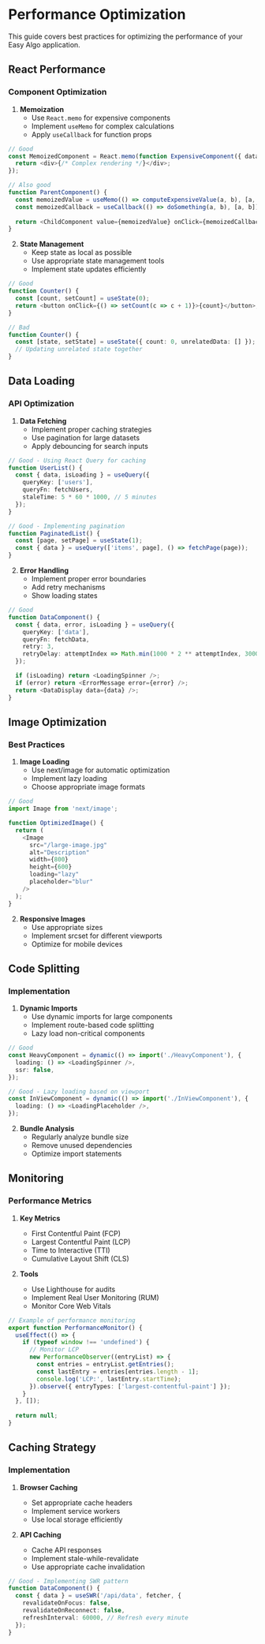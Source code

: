 # Performance Optimization

This guide covers best practices for optimizing the performance of your Easy Algo application.

## React Performance

### Component Optimization

1. **Memoization**
   - Use `React.memo` for expensive components
   - Implement `useMemo` for complex calculations
   - Apply `useCallback` for function props

```typescript
// Good
const MemoizedComponent = React.memo(function ExpensiveComponent({ data }) {
  return <div>{/* Complex rendering */}</div>;
});

// Also good
function ParentComponent() {
  const memoizedValue = useMemo(() => computeExpensiveValue(a, b), [a, b]);
  const memoizedCallback = useCallback(() => doSomething(a, b), [a, b]);
  
  return <ChildComponent value={memoizedValue} onClick={memoizedCallback} />;
}
```

2. **State Management**
   - Keep state as local as possible
   - Use appropriate state management tools
   - Implement state updates efficiently

```typescript
// Good
function Counter() {
  const [count, setCount] = useState(0);
  return <button onClick={() => setCount(c => c + 1)}>{count}</button>;
}

// Bad
function Counter() {
  const [state, setState] = useState({ count: 0, unrelatedData: [] });
  // Updating unrelated state together
}
```

## Data Loading

### API Optimization

1. **Data Fetching**
   - Implement proper caching strategies
   - Use pagination for large datasets
   - Apply debouncing for search inputs

```typescript
// Good - Using React Query for caching
function UserList() {
  const { data, isLoading } = useQuery({
    queryKey: ['users'],
    queryFn: fetchUsers,
    staleTime: 5 * 60 * 1000, // 5 minutes
  });
}

// Good - Implementing pagination
function PaginatedList() {
  const [page, setPage] = useState(1);
  const { data } = useQuery(['items', page], () => fetchPage(page));
}
```

2. **Error Handling**
   - Implement proper error boundaries
   - Add retry mechanisms
   - Show loading states

```typescript
// Good
function DataComponent() {
  const { data, error, isLoading } = useQuery({
    queryKey: ['data'],
    queryFn: fetchData,
    retry: 3,
    retryDelay: attemptIndex => Math.min(1000 * 2 ** attemptIndex, 30000),
  });

  if (isLoading) return <LoadingSpinner />;
  if (error) return <ErrorMessage error={error} />;
  return <DataDisplay data={data} />;
}
```

## Image Optimization

### Best Practices

1. **Image Loading**
   - Use next/image for automatic optimization
   - Implement lazy loading
   - Choose appropriate image formats

```typescript
// Good
import Image from 'next/image';

function OptimizedImage() {
  return (
    <Image
      src="/large-image.jpg"
      alt="Description"
      width={800}
      height={600}
      loading="lazy"
      placeholder="blur"
    />
  );
}
```

2. **Responsive Images**
   - Use appropriate sizes
   - Implement srcset for different viewports
   - Optimize for mobile devices

## Code Splitting

### Implementation

1. **Dynamic Imports**
   - Use dynamic imports for large components
   - Implement route-based code splitting
   - Lazy load non-critical components

```typescript
// Good
const HeavyComponent = dynamic(() => import('./HeavyComponent'), {
  loading: () => <LoadingSpinner />,
  ssr: false,
});

// Good - Lazy loading based on viewport
const InViewComponent = dynamic(() => import('./InViewComponent'), {
  loading: () => <LoadingPlaceholder />,
});
```

2. **Bundle Analysis**
   - Regularly analyze bundle size
   - Remove unused dependencies
   - Optimize import statements

## Monitoring

### Performance Metrics

1. **Key Metrics**
   - First Contentful Paint (FCP)
   - Largest Contentful Paint (LCP)
   - Time to Interactive (TTI)
   - Cumulative Layout Shift (CLS)

2. **Tools**
   - Use Lighthouse for audits
   - Implement Real User Monitoring (RUM)
   - Monitor Core Web Vitals

```typescript
// Example of performance monitoring
export function PerformanceMonitor() {
  useEffect(() => {
    if (typeof window !== 'undefined') {
      // Monitor LCP
      new PerformanceObserver((entryList) => {
        const entries = entryList.getEntries();
        const lastEntry = entries[entries.length - 1];
        console.log('LCP:', lastEntry.startTime);
      }).observe({ entryTypes: ['largest-contentful-paint'] });
    }
  }, []);
  
  return null;
}
```

## Caching Strategy

### Implementation

1. **Browser Caching**
   - Set appropriate cache headers
   - Implement service workers
   - Use local storage efficiently

2. **API Caching**
   - Cache API responses
   - Implement stale-while-revalidate
   - Use appropriate cache invalidation

```typescript
// Good - Implementing SWR pattern
function DataComponent() {
  const { data } = useSWR('/api/data', fetcher, {
    revalidateOnFocus: false,
    revalidateOnReconnect: false,
    refreshInterval: 60000, // Refresh every minute
  });
}
``` 